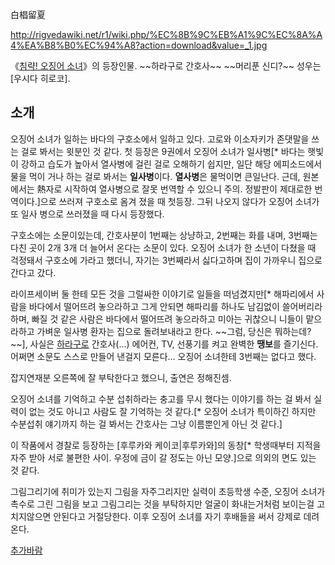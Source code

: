 白椙留夏

http://rigvedawiki.net/r1/wiki.php/%EC%8B%9C%EB%A1%9C%EC%8A%A4%EA%B8%B0%EC%94%A8?action=download&value=_1.jpg

《[[침략! 오징어 소녀]]》의 등장인물. ~~하라구로 간호사~~ ~~머리푼 신디?~~ 성우는 [우시다 히로코].

== 소개 ==
오징어 소녀가 일하는 바다의 구호소에서 일하고 있다. 고로와 이소자키가 존댓말을 쓰는 걸로 봐서는 윗분인 것 같다. 첫 등장은 9권에서 오징어 소녀가 일사병[* 바다는 햇빛이 강하고 습도가 높아서 열사병에 걸린 걸로 오해하기 쉽지만, 일단 해당 에피소드에서 물을 먹이 거나 하는 걸로 봐서는 '''일사병'''이다. '''열사병'''은 물먹이면 큰일난다. 근데, 원본에서는 熱자로 시작하여 열사병으로 잘못 번역할 수 있으니 주의. 정발판이 제대로한 번역이다.]으로 쓰러져 구호소로 옴겨 졌을 때 첫등장. 그뒤 나오지 않다가 오징어 소녀가 또 일사 병으로 쓰러졌을 때 다시 등장했다.

구호소에는 소문이있는데, 간호사분이 1번째는 상냥하고, 2번째는 화를 내며, 3번째는 다친 곳이 2개 3개 더 늘어서 온다는 소문이 있다. 오징어 소녀가 한 소년이 다쳤을 때 걱정돼서 구호소에 가라고 했더니, 자기는 3번째라서 싫다고하며 집이 가까우니 집으로 간다고 갔다.

라이프세이버 둘 한테 모든 것을 그럴싸한 이야기로 일들을 떠넘겼지만[* 해파리에서 사람을 바다에서 떨어뜨려 놓으라하고 그게 안되면 해파리를 하나도 남김없이 쓸어버리라하며, 빠질 것 같은 사람은 바다에서 떨어뜨려 놓으라하고 미아는 귀찮으니 니들이 맡으라하고 가벼운 일사병 환자는 집으로 돌려보내라고 한다. ~~그럼, 당신은 뭐하는데?~~], 사실은 [[하라구로]] 간호사(...) 에어컨, TV, 선풍기를 켜고 완벽한 '''땡보'''를 즐기신다. 어쩌면 소문도 스스로 만들어 낸걸지 모른다... 오징어 소녀한테 3번째는 없다고 했다.

잡지연재분 오른쪽에 잘 부탁한다고 했으니, 출연은 정해진셈.

오징어 소녀를 기억하고 수분 섭취하라는 충고를 무시 했다는 이야기를 하는 걸 봐서 실력이 없는 것도 아니고 사람도 잘 기억하는 것 같다.[* 오징어 소녀가 특이하긴 하지만 수분섭취 얘기까지 하는 걸 봐서는 간호사는 그냥 이름뿐인게 아닌 것 같다.]

이 작품에서 경찰로 등장하는 [후루카와 케이코|후루카와]의 동창[* 학생때부터 지적을 자주 받아 서로 불편한 사이. 우정에 금이 갈 정도는 아닌 모양.]으로 의외의 면도 있는 것 같다.

그림그리기에 취미가 있는지 그림을 자주그리지만 실력이 초등학생 수준, 오징어 소녀가 촉수로 그린 그림을 보고 그림그리는 것을 부탁하지만 얼굴이 화내는거처럼 보이는걸 고치지않으면 안된다고 거절당한다. 이후 오징어 소녀를 자기 후배들을 써서 강제로 데려온다.

[[추가바람]]
